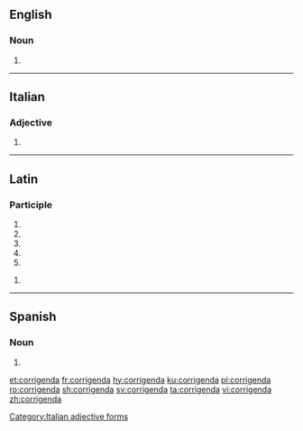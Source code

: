 ==English==

===Noun===
{{head|en|plural}}

# {{plural of|corrigendum|lang=en}}

----

==Italian==

===Adjective===
{{head|it|adjective form}}

# {{feminine of|corrigendo|lang=it}}

[[Category:Italian adjective forms]]

----

==Latin==

===Participle===
{{la-part-form|corrigenda}}

# {{inflection of|corrigendus||nom|f|s|lang=la}}
# {{inflection of|corrigendus||nom|n|p|lang=la}}
# {{inflection of|corrigendus||acc|n|p|lang=la}}
# {{inflection of|corrigendus||voc|f|s|lang=la}}
# {{inflection of|corrigendus||voc|n|p|lang=la}}

{{la-part-form|corrigendā}}

# {{inflection of|corrigendus||abl|f|s|lang=la}}

----

==Spanish==

===Noun===
{{head|es|noun form}}

# {{inflection of|corrigendum||plural|lang=es}}

[[et:corrigenda]]
[[fr:corrigenda]]
[[hy:corrigenda]]
[[ku:corrigenda]]
[[pl:corrigenda]]
[[ro:corrigenda]]
[[sh:corrigenda]]
[[sv:corrigenda]]
[[ta:corrigenda]]
[[vi:corrigenda]]
[[zh:corrigenda]]